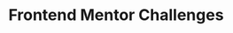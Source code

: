---
id: 2
title: "Frontend Mentor Challenges"
cover_image: "./frontendmentor.png"
cover_image_alt: "Screenshot of the frontendmentor.io landing page"
description: "Projects built from real-world designs provided by Frontend Mentor."
client: "Personal"
tech_stack:
    - "HTML/CSS"
    - "JavaScript"
    - "React"
coming_soon: true
---